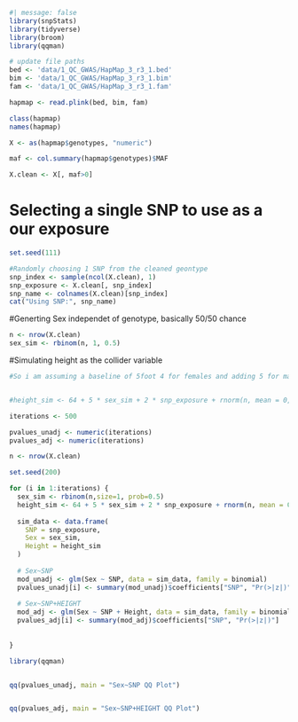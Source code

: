 

```r
#| message: false
library(snpStats)
library(tidyverse)
library(broom)
library(qqman)
```

```r
# update file paths
bed <- 'data/1_QC_GWAS/HapMap_3_r3_1.bed'
bim <- 'data/1_QC_GWAS/HapMap_3_r3_1.bim'
fam <- 'data/1_QC_GWAS/HapMap_3_r3_1.fam'
```

```r
hapmap <- read.plink(bed, bim, fam)
```

```r
class(hapmap)
names(hapmap)
```

```r
X <- as(hapmap$genotypes, "numeric")

maf <- col.summary(hapmap$genotypes)$MAF

X.clean <- X[, maf>0]

```


# Selecting a single SNP to use as a our exposure
```r
set.seed(111)

#Randomly choosing 1 SNP from the cleaned geontype 
snp_index <- sample(ncol(X.clean), 1)
snp_exposure <- X.clean[, snp_index]
snp_name <- colnames(X.clean)[snp_index]
cat("Using SNP:", snp_name)

```


#Generting Sex independet of genotype, basically 50/50 chance
```r
n <- nrow(X.clean)
sex_sim <- rbinom(n, 1, 0.5)
```


#Simulating height as the collider variable

```r

#So i am assuming a baseline of 5foot 4 for females and adding 5 for males. So basically saying that average female height is 5 foot 4 and average male height is 5 foot 9. I am having a SNP have an effect (2 per copy) on height. Last, I am adding some error (totally made up the residual)


#height_sim <- 64 + 5 * sex_sim + 2 * snp_exposure + rnorm(n, mean = 0, sd = 3)
```


```r
iterations <- 500

pvalues_unadj <- numeric(iterations)
pvalues_adj <- numeric(iterations)

n <- nrow(X.clean)

set.seed(200)

for (i in 1:iterations) {
  sex_sim <- rbinom(n,size=1, prob=0.5)
  height_sim <- 64 + 5 * sex_sim + 2 * snp_exposure + rnorm(n, mean = 0, sd = 3)
  
  sim_data <- data.frame(
    SNP = snp_exposure,
    Sex = sex_sim,
    Height = height_sim
  )
  
  # Sex~SNP
  mod_unadj <- glm(Sex ~ SNP, data = sim_data, family = binomial)
  pvalues_unadj[i] <- summary(mod_unadj)$coefficients["SNP", "Pr(>|z|)"]
  
  # Sex~SNP+HEIGHT
  mod_adj <- glm(Sex ~ SNP + Height, data = sim_data, family = binomial)
  pvalues_adj[i] <- summary(mod_adj)$coefficients["SNP", "Pr(>|z|)"]
  
  
}
```


```r
library(qqman)


qq(pvalues_unadj, main = "Sex~SNP QQ Plot")


qq(pvalues_adj, main = "Sex~SNP+HEIGHT QQ Plot")
```





















